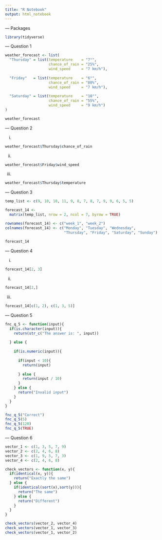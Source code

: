 ```yaml
---
title: "R Notebook"
output: html_notebook
---
```


--- Packages

```r
library(tidyverse)
```

--- Question 1

```r
weather_forecast <- list(
  "Thursday" = list(temperature    = "7°", 
                    chance_of_rain = "25%", 
                    wind_speed     = "7 km/h"),
  
  "Friday"   = list(temperature    = "6°", 
                    chance_of_rain = "80%", 
                    wind_speed     = "7 km/h"),
  
  "Saturday" = list(temperature    = "10°", 
                    chance_of_rain = "55%", 
                    wind_speed     = "9 km/h")
)

weather_forecast
```

--- Question 2

i.

```r
weather_forecast$Thursday$chance_of_rain
```

ii.

```r
weather_forecast$Friday$wind_speed
```

iii.

```r
weather_forecast$Thursday$temperature
```

--- Question 3

```r
temp_list <- c(9, 10, 10, 11, 9, 8, 7, 8, 7, 9, 9, 6, 5, 5)

forecast_14 <- 
  matrix(temp_list, nrow = 2, ncol = 7, byrow = TRUE)

rownames(forecast_14) <- c("week_1", "week_2")
colnames(forecast_14) <- c("Monday", "Tuesday", "Wednesday", 
                           "Thursday", "Friday", "Saturday", "Sunday")
  
forecast_14
```

--- Question 4

i. 

```r
forecast_14[2, 3]
```

ii.

```r
forecast_14[2,]
```

iii.

```r
forecast_14[c(1, 2), c(1, 3, 5)]
```

--- Question 5

```r
fnc_q_5 <- function(input){
  if(is.character(input)){
    return(str_c("The answer is: ", input))
    
  } else {
    
    if(is.numeric(input)){
      
      if(input < 10){
        return(input)
        
      } else {
        return(input / 10)
      }
    } else {
      return("Invalid input")
    }
  }
}

fnc_q_5("Correct")
fnc_q_5(5)
fnc_q_5(120)
fnc_q_5(TRUE)
```

--- Question 6

```r
vector_1 <- c(1, 3, 5, 7, 9)
vector_2 <- c(2, 4, 6, 8)
vector_3 <- c(1, 9, 5, 7, 3)
vector_4 <- c(2, 4, 6, 8)
```

```r
check_vectors <- function(x, y){
  if(identical(x, y)){
    return("Exactly the same")
  } else {
    if(identical(sort(x),sort(y))){
      return("The same")
    } else {
      return("Different")
    }
  }
}

check_vectors(vector_2, vector_4)
check_vectors(vector_1, vector_3)
check_vectors(vector_1, vector_2)
```

